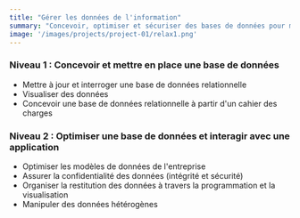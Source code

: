 ```yaml
---
title: "Gérer les données de l'information"
summary: "Concevoir, optimiser et sécuriser des bases de données pour manipuler et visualiser des informations complexes."
image: '/images/projects/project-01/relax1.png'
---
```


### Niveau 1 : Concevoir et mettre en place une base de données
- Mettre à jour et interroger une base de données relationnelle
- Visualiser des données
- Concevoir une base de données relationnelle à partir d'un cahier des charges

### Niveau 2 : Optimiser une base de données et interagir avec une application
- Optimiser les modèles de données de l'entreprise
- Assurer la confidentialité des données (intégrité et sécurité)
- Organiser la restitution des données à travers la programmation et la visualisation
- Manipuler des données hétérogènes 